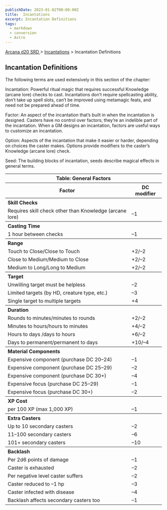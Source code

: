 ```yaml
---
publishDate: 2023-01-02T00:00:00Z
title:  Incantations
excerpt: Incantation Definitions
tags:
  - markdown
  - conversion
  - Astro
---
```


[ Arcana d20 SRD ](/#arcanaD20) > [ Incantations](arcana-d20-srd-incantations-index) > Incantation Definitions

##  Incantation Definitions

The following terms are used extensively in this section of the chapter:

Incantation: Powerful ritual magic that requires successful Knowledge (arcane
lore) checks to cast. Incantations don’t require spellcasting ability, don’t
take up spell slots, can’t be improved using metamagic feats, and need not be
prepared ahead of time.

Factor: An aspect of the incantation that’s built in when the incantation is
designed. Casters have no control over factors; they’re an indelible part of
the incantation. When a GM designs an incantation, factors are useful ways to
customize an incantation.

Option: Aspects of the incantation that make it easier or harder, depending on
choices the caster makes. Options provide modifiers to the caster’s Knowledge
(arcane lore) check.

Seed: The building blocks of incantation, seeds describe magical effects in
general terms.


<table> <tr> <th colspan="2"> Table: General Factors </th> </tr> <tr> <th> Factor </th> <th> DC modifier </th> </tr> <tr> <th colspan="2" style="text-align: left"> Skill Checks </th> </tr> <tr> <td> Requires skill check other than Knowledge (arcane lore) </td> <td> –1 </td> </tr> <tr> <th colspan="2" style="text-align: left"> Casting Time </th> </tr> <tr> <td> 1 hour between checks </td> <td> –1 </td> </tr> <tr> <th colspan="2" style="text-align: left"> Range </th> </tr> <tr> <td> Touch to Close/Close to Touch </td> <td> +2/–2 </td> </tr> <tr class="shaded"> <td> Close to Medium/Medium to Close </td> <td> +2/–2 </td> </tr> <tr> <td> Medium to Long/Long to Medium </td> <td> +2/–2 </td> </tr> <tr> <th colspan="2" style="text-align: left"> Target </th> </tr> <tr> <td> Unwilling target must be helpless </td> <td> –2 </td> </tr> <tr class="shaded"> <td> Limited targets (by HD, creature type, etc.) </td> <td> –3 </td> </tr> <tr> <td> Single target to multiple targets </td> <td> +4 </td> </tr> <tr> <th colspan="2" style="text-align: left"> Duration </th> </tr> <tr> <td> Rounds to minutes/minutes to rounds </td> <td> +2/–2 </td> </tr> <tr class="shaded"> <td> Minutes to hours/hours to minutes </td> <td> +4/–2 </td> </tr> <tr> <td> Hours to days /days to hours </td> <td> +6/–2 </td> </tr> <tr class="shaded"> <td> Days to permanent/permanent to days </td> <td> +10/–4 </td> </tr> <tr> <th colspan="2" style="text-align: left"> Material Components </th> </tr> <tr> <td> Expensive component (purchase DC 20–24) </td> <td> –1 </td> </tr> <tr class="shaded"> <td> Expensive component (purchase DC 25–29) </td> <td> –2 </td> </tr> <tr> <td> Expensive component (purchase DC 30+) </td> <td> –4 </td> </tr> <tr class="shaded"> <td> Expensive focus (purchase DC 25–29) </td> <td> –1 </td> </tr> <tr> <td> Expensive focus (purchase DC 30+) </td> <td> –2 </td> </tr> <tr> <th colspan="2" style="text-align: left"> XP Cost </th> </tr> <tr> <td> per 100 XP (max 1,000 XP) </td> <td> –1 </td> </tr> <tr> <th colspan="2" style="text-align: left"> Extra Casters </th> </tr> <tr> <td> Up to 10 secondary casters </td> <td> –2 </td> </tr> <tr class="shaded"> <td> 11–100 secondary casters </td> <td> –6 </td> </tr> <tr> <td> 101+ secondary casters </td> <td> –10 </td> </tr> <tr> <th colspan="2" style="text-align: left"> Backlash </th> </tr> <tr> <td> Per 2d6 points of damage </td> <td> –1 </td> </tr> <tr class="shaded"> <td> Caster is exhausted </td> <td> –2 </td> </tr> <tr> <td> Per negative level caster suffers </td> <td> –2 </td> </tr> <tr class="shaded"> <td> Caster reduced to –1 hp </td> <td> –3 </td> </tr> <tr> <td> Caster infected with disease </td> <td> –4 </td> </tr> <tr class="shaded"> <td> Backlash affects secondary casters too </td> <td> –1 </td> </tr> </table>



